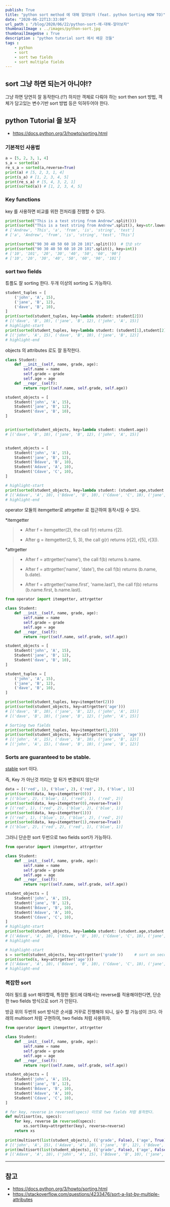 ```yaml
---
publish: True
title: "python sort method 에 대해 알아보자 (feat. python Sorting HOW TO)"
date: "2020-06-22T13:33:00"
url_path : "/blog/2020/06/22/python-sort-에-대해-알아보자"
thumbnailImage : ../images/python-sort.jpg
thumbnailImageUse : True
description : "python tutorial sort 에서 배운 것들"
tags : 
    - python
    - sort
    - sort two fields
    - sort multiple fields
---
```


## sort 그냥 하면 되는거 아니야!?

그냥 하면 당연히 잘 동작한다.(!?) 하지만 객체로 다뤄야 하는 sort then sort 방법, 객체가 담고있는 변수기반 sort 방법 등은 익혀두어야 한다.

## python Tutorial 을 보자

 - https://docs.python.org/3/howto/sorting.html


### 기본적인 사용법

```py
a = [5, 2, 3, 1, 4]
s_a = sorted(a)
re_s_a = sorted(a,reverse=True)
print(a) # [5, 2, 3, 1, 4]
print(s_a) # [1, 2, 3, 4, 5]
print(re_s_a) # [5, 4, 3, 2, 1]
print(sorted(a)) # [1, 2, 3, 4, 5]
```

### Key functions

 key 를 사용하면 비교를 위한 전처리를 진행할 수 있다.

```py
print(sorted("This is a test string from Andrew".split()))
print(sorted("This is a test string from Andrew".split(), key=str.lower))
# ['Andrew', 'This', 'a', 'from', 'is', 'string', 'test']
# ['a', 'Andrew', 'from', 'is', 'string', 'test', 'This']

print(sorted("90 30 40 50 60 10 20 101".split()))  # 단순 str 
print(sorted("90 30 40 50 60 10 20 101".split(), key=int))
# ['10', '101', '20', '30', '40', '50', '60', '90']
# ['10', '20', '30', '40', '50', '60', '90', '101']
```

### sort two fields

튜플도 잘 sorting 한다. 두개 이상의 sorting 도 가능하다.

```py
student_tuples = [
    ('john', 'A', 15),
    ('jane', 'B', 12),
    ('dave', 'B', 10),
]
print(sorted(student_tuples, key=lambda student: student[2]))
# [('dave', 'B', 10), ('jane', 'B', 12), ('john', 'A', 15)]
# highlight-start
print(sorted(student_tuples, key=lambda student: (student[1],student[2]))) 
# [('john', 'A', 15), ('dave', 'B', 10), ('jane', 'B', 12)]
# highlight-end
```

objects 의 attributes 로도 잘 동작한다.

```py
class Student:
    def __init__(self, name, grade, age):
        self.name = name
        self.grade = grade
        self.age = age
    def __repr__(self):
        return repr((self.name, self.grade, self.age))

student_objects = [
    Student('john', 'A', 15),
    Student('jane', 'B', 12),
    Student('dave', 'B', 10),
]


print(sorted(student_objects, key=lambda student: student.age))
# [('dave', 'B', 10), ('jane', 'B', 12), ('john', 'A', 15)]


student_objects = [
    Student('john', 'A', 15),
    Student('jane', 'B', 12),
    Student('Bdave', 'B', 10),
    Student('Adave', 'A', 10),
    Student('Cdave', 'C', 10),
]

# highlight-start
print(sorted(student_objects, key=lambda student: (student.age,student.grade)))
# [('Adave', 'A', 10), ('Bdave', 'B', 10), ('Cdave', 'C', 10), ('jane', 'B', 12), ('john', 'A', 15)]
# highlight-end
```

operator 모듈의 itemgetter로 attrgetter 로 접근하여 동작시킬 수 있다.

*itemgetter

> - After f = itemgetter(2), the call f(r) returns r[2].
>
> - After g = itemgetter(2, 5, 3), the call g(r) returns (r[2], r[5], r[3]).

*attrgetter 

> - After f = attrgetter('name'), the call f(b) returns b.name.
>
> - After f = attrgetter('name', 'date'), the call f(b) returns (b.name, b.date).
>
> - After f = attrgetter('name.first', 'name.last'), the call f(b) returns (b.name.first, b.name.last).


```py
from operator import itemgetter, attrgetter

class Student:
    def __init__(self, name, grade, age):
        self.name = name
        self.grade = grade
        self.age = age
    def __repr__(self):
        return repr((self.name, self.grade, self.age))

student_objects = [
    Student('john', 'A', 15),
    Student('jane', 'B', 12),
    Student('dave', 'B', 10),
]

student_tuples = [
    ('john', 'A', 15),
    ('jane', 'B', 12),
    ('dave', 'B', 10),
]

print(sorted(student_tuples, key=itemgetter(2)))
print(sorted(student_objects, key=attrgetter('age')))
# [('dave', 'B', 10), ('jane', 'B', 12), ('john', 'A', 15)]
# [('dave', 'B', 10), ('jane', 'B', 12), ('john', 'A', 15)]

# Sorting two fields
print(sorted(student_tuples, key=itemgetter(1,2)))
print(sorted(student_objects, key=attrgetter('grade', 'age')))
# [('john', 'A', 15), ('dave', 'B', 10), ('jane', 'B', 12)]
# [('john', 'A', 15), ('dave', 'B', 10), ('jane', 'B', 12)]
```

### Sorts are guaranteed to be stable.
[stable](https://en.wikipedia.org/wiki/Sorting_algorithm#Stability) sort 이다.

즉, Key 가 아닌것 끼리는 앞 뒤가 변경되지 않는다!

```py
data = [('red', 1), ('blue', 2), ('red', 2), ('blue', 1)]
print(sorted(data, key=itemgetter(0)))
# [('blue', 2), ('blue', 1), ('red', 1), ('red', 2)]
print(sorted(data, key=itemgetter(0),reverse=True))
# [('red', 1), ('red', 2), ('blue', 2), ('blue', 1)]
print(sorted(data, key=itemgetter(1)))
# [('red', 1), ('blue', 1), ('blue', 2), ('red', 2)]
print(sorted(data, key=itemgetter(1),reverse=True))
# [('blue', 2), ('red', 2), ('red', 1), ('blue', 1)]
```
그러니 단순한 sort 두번으로 two fields sort가 가능하다.

```py
from operator import itemgetter, attrgetter

class Student:
    def __init__(self, name, grade, age):
        self.name = name
        self.grade = grade
        self.age = age
    def __repr__(self):
        return repr((self.name, self.grade, self.age))

student_objects = [
    Student('john', 'A', 15),
    Student('jane', 'B', 12),
    Student('Bdave', 'B', 10),
    Student('Adave', 'A', 10),
    Student('Cdave', 'C', 10),
]
# highlight-start
print(sorted(student_objects, key=lambda student: (student.age,student.grade)))
# [('Adave', 'A', 10), ('Bdave', 'B', 10), ('Cdave', 'C', 10), ('jane', 'B', 12), ('john', 'A', 15)]
# highlight-end

# highlight-start
s = sorted(student_objects, key=attrgetter('grade'))     # sort on secondary key
print(sorted(s, key=attrgetter('age')))
# [('Adave', 'A', 10), ('Bdave', 'B', 10), ('Cdave', 'C', 10), ('jane', 'B', 12), ('john', 'A', 15)]
# highlight-end

```

### 복잡한 sort

여러 필드를 sort 해야할때, 특정한 필드에 대해서는 reverse를 적용해야한다면, 단순한 two fields 방식으로 sort 가 안된다.

방금 위의 두번의 sort 방식은 순서를 거꾸로 진행해야 되니, 실수 할 가능성이 크다. 
아래의 multisort 처럼 구현하여, two fields 처럼 사용하자.

```py
from operator import itemgetter, attrgetter

class Student:
    def __init__(self, name, grade, age):
        self.name = name
        self.grade = grade
        self.age = age
    def __repr__(self):
        return repr((self.name, self.grade, self.age))

student_objects = [
    Student('john', 'A', 15),
    Student('jane', 'B', 12),
    Student('Bdave', 'B', 10),
    Student('Adave', 'A', 10),
    Student('Cdave', 'C', 10),
]

# for key, reverse in reversed(specs) 이므로 two fields 처럼 동작한다.
def multisort(xs, specs):
    for key, reverse in reversed(specs):
        xs.sort(key=attrgetter(key), reverse=reverse)
    return xs
    
print(multisort(list(student_objects), (('grade', False), ('age', True))))
# [('john', 'A', 15), ('Adave', 'A', 10), ('jane', 'B', 12), ('Bdave', 'B', 10), ('Cdave', 'C', 10)]
print(multisort(list(student_objects), (('grade', False), ('age', False))))
# [('Adave', 'A', 10), ('john', 'A', 15), ('Bdave', 'B', 10), ('jane', 'B', 12), ('Cdave', 'C', 10)]
```

---

## 참고
 - https://docs.python.org/3/howto/sorting.html
 - https://stackoverflow.com/questions/4233476/sort-a-list-by-multiple-attributes